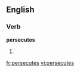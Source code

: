 
==English==

===Verb===
'''persecutes'''

# {{third-person singular of|[[persecute]]}}

[[fr:persecutes]]
[[vi:persecutes]]